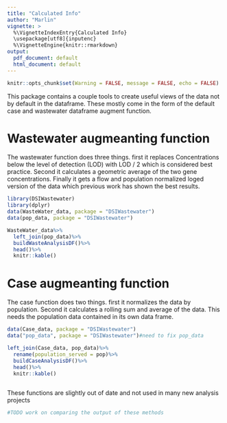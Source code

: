 ```yaml
---
title: "Calculated Info"
author: "Marlin"
vignette: >
  %\VignetteIndexEntry{Calculated Info}
  \usepackage[utf8]{inputenc}
  %\VignetteEngine{knitr::rmarkdown}
output:
  pdf_document: default
  html_document: default
---
```


```r
knitr::opts_chunk$set(Warning = FALSE, message = FALSE, echo = FALSE)
```

This package contains a couple tools to create useful views of the data not by default in the dataframe. These mostly come in the form of the default case and wastewater dataframe augment function.

# Wastewater augmeanting function
The wastewater function does three things. first it replaces Concentrations below the level of detection (LOD) with LOD / 2 which is considered best practice. Second it calculates a geometric average of the two gene concentrations. Finally it gets a flow and population normalized loged version of the data which previous work has shown the best results.

```r
library(DSIWastewater)
library(dplyr)
data(WasteWater_data, package = "DSIWastewater")
data(pop_data, package = "DSIWastewater")

WasteWater_data%>%
  left_join(pop_data)%>%
  buildWasteAnalysisDF()%>%
  head()%>%
  knitr::kable()
```
# Case augmeanting function
The case function does two things. first it normalizes the data by population. Second it calculates a rolling sum and average of the data. This needs the population data contained in its own data frame.
```r


data(Case_data, package = "DSIWastewater")
data("pop_data", package = "DSIWastewater")#need to fix pop_data

left_join(Case_data, pop_data)%>%
  rename(population_served = pop)%>%
  buildCaseAnalysisDF()%>%
  head()%>%
  knitr::kable()
  

```

These functions are slightly out of date and not used in many new analysis projects
```r
#TODO work on comparing the output of these methods 
```